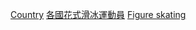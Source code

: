 {{Categories by country|nocat}}
{{Parent category}}

[[Category:奧運花式滑冰選手|Country]]
[[Category:各國花式滑冰運動員|]]
[[Category:冬季奧運各國各項目運動員|Figure skating]]